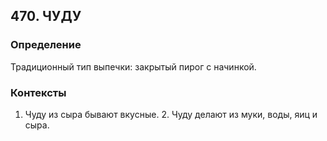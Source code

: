 ## 470. ЧУДУ
### Определение
Традиционный тип выпечки: закрытый пирог с начинкой.

### Контексты
1. Чуду из сыра бывают вкусные. 2. Чуду делают из муки, воды, яиц и сыра.

